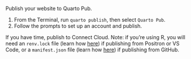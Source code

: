 
Publish your website to Quarto Pub. 

1. From the Terminal, run `quarto publish`, then select `Quarto Pub`. 
2. Follow the prompts to set up an account and publish. 

If you have time, publish to Connect Cloud. Note: if you're using R, you will need an `renv.lock` file (learn how [here](https://docs.posit.co/connect-cloud/user/publish/ide.html#r-deployments)) if publishing from Positron or VS Code, or a `manifest.json` file (learn how [here](https://docs.posit.co/connect-cloud/how-to/r/dependencies.html)) if publishing from GitHub. 
